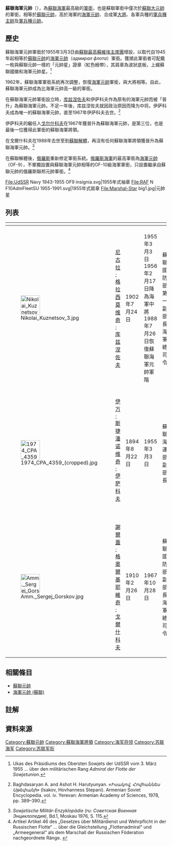 {{noteTA
|G1=Military
|G2=地名	
|G3=PP
|G4=单位
}}
{{About|1955年後設置作為蘇聯海軍最高級別的軍階|於1940年設置、後於1962年被降為低於本條目一級的海軍軍階|海軍元帥 (蘇聯)}}
{{Infobox military rank
| name           = 蘇聯海軍元帥
| native_name    = {{lang|ru|Адмирал Флота Cоветского Cоюза}}
| image          =RAF N F10AdmFleetSU 1955-1991.svg
| image_size     = 100px
| alt            = 
| caption        = 1955年至1991年的「蘇聯海軍元帥」肩章
| image2         = 
| image_size2    = 
| alt2           =
| caption2       = 
| image3         = 
| image_size3    = 
| alt3           =
| caption3       = 
| country        = {{Flag|USSR}}
| service branch = 
| rank insignia  = 
| rank           =
| NATO rank      = 
| Non-NATO rank  = 
| formation      = 	1955年3月3日
| abolished      = 	1991年
| rank group     = 元帥
| higher rank    = [[蘇聯大元帥|蘇聯大元帥]]
| lower rank     =[[海軍元帥_(蘇聯)|海軍元帥]]
| equivalents    = [[蘇聯元帥|蘇聯元帥]]
| history        = {{tree list}}
*[[蘇聯軍銜|蘇聯軍銜]]
**{{le|1918年－1935年苏联军衔|Ranks and insignia of the Red Army and Navy 1918–1935|1918年至1935年制}}
**[[1935年－1940年苏联军衔|1935年至1940年制]]
**{{le|1940年－1943年苏联军衔|Ranks and insignia of the Red Army and Navy 1940–1943|1940年至1943年制}}
**{{le|1943年－1955年苏联军衔|Ranks and insignia of the Soviet Armed Forces 1943–1955|1943年至1955年制}}
**{{le|1955年－1991年苏联军衔|Ranks and insignia of the Soviet Armed Forces 1955–1991|1955年至1991年制}}
{{tree list/end}}
}}

'''蘇聯海軍元帥'''（{{lang-ru|Адмирал Флота Cоветского Cоюза|translit=admiral flota Sovietskogo Soyuza}}），為[[蘇聯海軍|蘇聯海軍]]最高級的[[军衔|軍銜]]，也是蘇聯軍銜中僅次於[[蘇聯大元帥|蘇聯大元帥]]的軍銜，相等於[[蘇聯元帥|蘇聯元帥]]，高於海軍的[[海軍元帥_(蘇聯)|海軍元帥]]、合成軍[[大将_(苏联)|大將]]、各軍兵種的[[军兵种主帅_(苏联)|軍兵種主帥]]及[[军兵种元帅_(苏联)|軍兵種元帥]]。

== 歷史 ==
蘇聯海軍元帥軍銜於1955年3月3日由[[蘇聯最高蘇維埃主席團|蘇聯最高蘇維埃主席團]]增設，以取代自1945年起相等於[[蘇聯元帥|蘇聯元帥]]的[[海軍元帥_(蘇聯)|海軍元帥]]（''aдмирал флота''）軍銜。獲頒此軍銜者可配戴一枚與蘇聯元帥一樣的「元帥星」證章（紅色綬帶），其肩章為波狀底板，上綴蘇聯國徽和海軍元帥星。<ref>Ukas des Präsidiums des Obersten Sowjets der UdSSR vom 3. März 1955 … über den militärischen Rang ''Admiral der Flotte der Sowjetunion''.{{de}}</ref>

1962年，蘇聯海軍軍銜系統再次調整，恢復[[海軍元帥_(蘇聯)|海軍元帥]]軍銜，與大將相等。自此，蘇聯海軍元帥成為比海軍元帥高一級的軍銜。

在蘇聯海軍元帥軍銜設立時，[[尼古拉·库兹涅佐夫|库兹涅佐夫]]和伊萨科夫作為原有的海軍元帥而被「晉升」為蘇聯海軍元帥。不足一年後，库兹涅佐夫就因政治原因而降为中将。伊萨科夫成為唯一的蘇聯海軍元帥，直至1967年伊萨科夫去世。<ref name="SAE">{{hy icon}} Baghdasaryan A. and Ashot H. Harutyunyan. ''«Իսակով, Հովհաննես Սթեփանի»'' (Isakov, Hovhanness Stepani). Armenian Soviet Encyclopedia. vol. iv. Yerevan: Armenian Academy of Sciences, 1978, pp. 389–390.</ref>

伊萨科夫的繼任人[[谢尔盖·戈尔什科夫|戈尔什科夫]]在1967年獲晉升為蘇聯海軍元帥，是第三位，也是最後一位獲得此軍銜的蘇聯海軍將領。

在戈爾什科夫在1988年去世至到[[蘇聯解體|蘇聯解體]]，再沒有任何蘇聯海軍將領獲晉升為蘇聯海軍元帥。<ref>''Sowjetische Militär-Enzyklopädie (ru: Советская Военная Энциклопедия) '', Bd.1, Moskau 1976, S. 115.{{de}}</ref>

在蘇聯解體後，[[俄罗斯|俄羅斯]]重新修定軍銜系統。[[俄罗斯海军|俄羅斯海軍]]的最高軍銜為[[海軍元帥|海軍元帥]]（OF-9），不單獨設置與蘇聯海軍元帥相等的OF-10級海軍軍銜，只設置繼承自蘇聯元帥的俄羅斯聯邦元帥軍銜。<ref>Artikel Artikel 46 des „Gesetzes über Militärdienst und Wehrpflicht in der Russischen Flotte“ … über die Gleichstellung „Flottenadmiral“ und „Armeegeneral“ als dem Marschall der Russischen Föderation nachgeordnete Ränge. {{de}}</ref>
<gallery widths=75px heights=120px style="width:100%;text-align:center;">
File:UdSSR Navy 1943-1955 OF9 insignia.svg|1955年式袖章
File:RAF N F10AdmFleetSU 1955-1991.svg|1955年式肩章
File:Marshal-Star big1.jpg|元帥星
</gallery>

== 列表 ==
{| class="wikitable" style="width:100%;font-size:100%; border: 2px solid gray; border-collapse: collapse;"
|-
!bgcolor="#DDDDDD" |{{nowrap|照片}}
!bgcolor="#DDDDDD" |{{nowrap|姓名}}
!bgcolor="#DDDDDD" |{{nowrap|出生日期{{notetag|name=大全下11-12|除特別引用來源標注者，其餘本欄資料來源皆來自張宏坤載於期刊《軍事史林》2007年第12期所撰的「蘇聯元帥大全（下）」一文第11至第12頁<ref name="大全下">{{cite journal |author1=張宏坤 |title=苏联元帅大全(下) |journal=军事史林 |date=2007 |issue=12 |language=zh |issn=1002-4190}}</ref>{{rp|11-12}}。}}}}
!bgcolor="#DDDDDD" |{{nowrap|受銜日期{{notetag|name=大全下11-12}}}}
!bgcolor="#DDDDDD" |{{nowrap|時任職務<ref name="大全上">{{cite journal |author1=張宏坤 |title=苏联元帅大全(上) |journal=军事史林 |date=2007 |issue=11 |language=zh |issn=1002-4190}}</ref>{{rp|6}}}}
!bgcolor="#DDDDDD" |{{nowrap|去世日期{{notetag|name=大全下11-12}}}}
|-
| colspan="6" bgcolor="DCDCDC"| 
|- align=center
| [[File:Nikolai_Kuznetsov_3.jpg|60px]]
| [[尼古拉·格拉西莫维奇·库兹涅佐夫|尼古拉·格拉西莫维奇·库兹涅佐夫]]<br>{{lang|ru|Никола́й Гера́симович Кузнецо́в}}
| 1902年7月24日
| 1955年3月3日<br>1956年2月17日降為海軍中將<br>1988年7月26日恢復蘇聯海軍元帥軍階
| 蘇聯國防部第一副部長<br>海軍總司令
| 1974年12月6日
|-
| colspan="6" bgcolor="DCDCDC"| 
|- align=center
| [[File:1974_CPA_4359_(cropped).jpg|60px]]
| [[伊万·斯捷潘诺维奇·伊萨科夫|伊万·斯捷潘诺维奇·伊萨科夫]]<br>{{lang|ru|Иван Степанович Исаков}}<br>{{lang|hy|Հովհաննես Իսակով}}
| 1894年8月22日
| 1955年3月3日
| 蘇聯海運部副部長
| 1967年10月11日
|-
| colspan="6" bgcolor="DCDCDC"| 
|- align=center
|[[File:Amm._Sergej_Gorskov.jpg|60px]]
|[[謝爾蓋·格奧爾基耶維奇·戈爾什科夫|謝爾蓋·格奧爾基耶維奇·戈爾什科夫]]<br>{{lang|ru|Серге́й Георгиевич Горшков}}
|1910年2月26日
|1967年10月28日
|蘇聯國防部副部長<br>海軍總司令
|1988年5月13日
|}

==相關條目==
*[[蘇聯元帥|蘇聯元帥]]
*[[海軍元帥_(蘇聯)|海軍元帥 (蘇聯)]]

==註解==
{{notefoot}}

==資料來源==
{{reflist|3}}

{{蘇聯元帥}}
{{蘇聯軍階}}
{{portal bar|苏联|历史|海軍}}

{{DEFAULTSORT:Admiral Of The Fleet Of The Soviet Union}}
[[Category:蘇聯元帥|Category:蘇聯元帥]]
[[Category:蘇聯海軍將領|Category:蘇聯海軍將領]]
[[Category:海军将领|Category:海军将领]]
[[Category:苏联海军|Category:苏联海军]]
[[Category:苏联军衔|Category:苏联军衔]]
